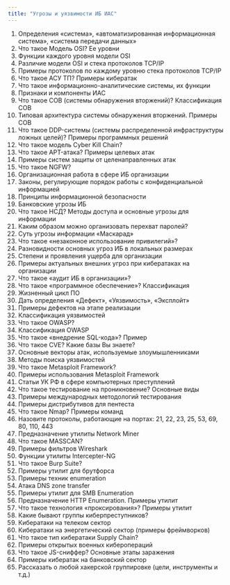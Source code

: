 ```yaml
---
title: "Угрозы и уязвимости ИБ ИАС"
---
```


1.  Определения «система», «автоматизированная информационная система», «система передачи данных»
2.  Что такое Модель OSI? Ее уровни
3.  Функции каждого уровня модели OSI
4.  Различие модели OSI и стека протоколов TCP/IP
5.  Примеры протоколов по каждому уровню стека протоколов TCP/IP
6.  Что такое АСУ ТП? Примеры кибератак
7.  Что такое информационно-аналитические системы, их функции
8.  Признаки и компоненты ИАС
9.  Что такое СОВ (системы обнаружения вторжений)? Классификация СОВ
10. Типовая архитектура системы обнаружения вторжений. Примеры СОВ
11. Что такое DDP-системы (системы распределенной инфраструктуры ложных целей)? Примеры программных решений
12. Что такое модель Cyber Kill Chain?
13. Что такое APT-атака? Примеры целевых атак
14. Примеры систем защиты от целенаправленных атак
15. Что такое NGFW?
16. Организационная работа в сфере ИБ организации
17. Законы, регулирующие порядок работы с конфиденциальной информацией
18. Принципы информационной безопасности
19. Банковские угрозы ИБ
20. Что такое НСД? Методы доступа и основные угрозы для информации
21. Каким образом можно организовать перехват паролей?
22. Суть угрозы информации «Маскарад»
23. Что такое «незаконное использование привилегий»?
24. Разновидности основных угроз ИБ в локальных размерах
25. Степени и проявления ущерба для организации
26. Примеры актуальных внешних угроз при кибератаках на организации
27. Что такое «аудит ИБ в организации»?
28. Что такое «программное обеспечение»? Классификация
29. Жизненный цикл ПО
30. Дать определения «Дефект», «Уязвимость», «Эксплойт»
31. Примеры дефектов на этапе реализации
32. Классификация уязвимостей
33. Что такое OWASP?
34. Классификация OWASP
35. Что такое «внедрение SQL-кода»? Пример
36. Что такое CVE? Какие базы Вы знаете?
37. Основные векторы атак, используемые злоумышленниками
38. Методы поиска уязвимостей
39. Что такое Metasploit Framework?
40. Примеры использования Metasploit Framework
41. Статьи УК РФ в сфере компьютерных преступлений
42. Что такое тестирование на проникновение? Основные виды
43. Примеры международных методологий тестирования
44. Примеры дистрибутивов для пентеста
45. Что такое Nmap? Примеры команд
46. Назовите протоколы, работающие на портах: 21, 22, 23, 25, 53, 69, 80, 110, 443
47. Предназначение утилиты Network Miner
48. Что такое MASSCAN?
49. Примеры фильтров Wireshark
50. Функции утилиты Intercepter-NG
51. Что такое Burp Suite?
52. Примеры утилит для брутфорса
53. Примеры техник enumeration
54. Атака DNS zone transfer
55. Примеры утилит для SMB Enumeration
56. Предназначение HTTP Enumeration. Примеры утилит
57. Что такое технология «проксирования»? Примеры утилит
58. Какие бывают группы киберпреступников?
59. Кибератаки на телеком сектор
60. Кибератаки на энергетический сектор (примеры фреймворков)
61. Что такое тип кибератаки Supply Chain?
62. Примеры открытых военных киберопераций
63. Что такое JS-сниффер? Основные этапы заражения
64. Примеры кибератак на банковский сектор
65. Рассказать о любой хакерской группировке (цели, инструменты и т.д.)
